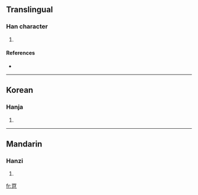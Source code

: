 ==Translingual==

===Han character===
{{Han char|rn=14|rad=冖|as=07|sn=9|four=|canj=月竹日心 (BHAP)}}

# {{defn|Han}}

====References====
* {{Han ref|kx=0130.220|dkj=01579|dj=0292.260|hdz=10304.030|uh=519F|ud=20895}}

----

==Korean==

===Hanja===
{{ko-hanja|hangeul=석|rv=seok|mr=sŏk}}

# {{defn|Korean}}

----

==Mandarin==

===Hanzi===
{{cmn-hanzi|pin=[[shì]] ([[shi4]])|wg=shih<sup>4</sup>}}

# {{defn|Mandarin}}

[[fr:冟]]